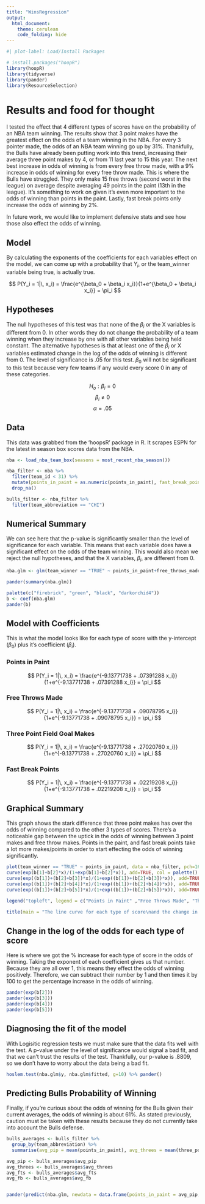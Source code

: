 ```yaml
---
title: "WinsRegression"
output: 
  html_document:
    theme: cerulean
    code_folding: hide
---
```


```r
#| plot-label: Load/Install Packages

# install.packages("hoopR")
library(hoopR)
library(tidyverse)
library(pander)
library(ResourceSelection)
```
# Results and food for thought

I tested the effect that 4 different types of scores have on the probability of an NBA team winning. The results show that 3 point makes have the greatest effect on the odds of a team winning in the NBA. For every 3 pointer made, the odds of an NBA team winning go up by 31%. Thankfully, the Bulls have already been putting work into this trend, increasing their average three point makes by 4, or from 11 last year to 15 this year. The next best increase in odds of winning is from every free throw made, with a 9% increase in odds of winning for every free throw made. This is where the Bulls have struggled. They only make 15 free throws (second worst in the league) on average despite averaging 49 points in the paint (13th in the league). It's something to work on given it's even more important to the odds of winning than points in the paint. Lastly, fast break points only increase the odds of winning by 2%. 

In future work, we would like to implement defensive stats and see how those also effect the odds of winning. 

## Model

By calculating the exponents of the coefficients for each variables effect on the model, we can come up with a probability that $Y_i$, or the team_winner variable being true, is actually true. 

$$
  P(Y_i = 1|\, x_i) = \frac{e^{\beta_0 + \beta_i x_i}}{1+e^{\beta_0 + \beta_i x_i}} = \pi_i
$$

## Hypotheses

The null hypotheses of this test was that none of the $\beta_i$ or the X variables is different from 0. In other words they do not change the probability of a team winning when they increase by one with all other variables being held constant. The alternative hypotheses is that at least one of the $\beta_i$ or X variables estimated change in the log of the odds of winning is different from 0. The level of significance is .05 for this test. $\beta_0$ will not be significant to this test because very few teams if any would every score 0 in any of these categories. 

$$H_o: \beta_i = 0$$
$$\beta_i \neq 0$$
$$\alpha = .05$$

## Data

This data was grabbed from the 'hoopsR' package in R. It scrapes ESPN for the latest in season box scores data from the NBA. 

```r
nba <- load_nba_team_box(seasons = most_recent_nba_season())

nba_filter <- nba %>% 
  filter(team_id < 31) %>% 
  mutate(points_in_paint = as.numeric(points_in_paint), fast_break_points = as.numeric(fast_break_points)) %>% 
  drop_na()

bulls_filter <- nba_filter %>% 
  filter(team_abbreviation == "CHI")
```

## Numerical Summary

We can see here that the p-value is significantly smaller than the level of significance for each variable. This means that each variable does have a significant effect on the odds of the team winning. This would also mean we reject the null hypotheses, and that the X variables, $\beta_i$, are different from 0.

```r

nba.glm <- glm(team_winner == "TRUE" ~ points_in_paint+free_throws_made+three_point_field_goals_made+fast_break_points, data = nba_filter, family = binomial)

pander(summary(nba.glm))

```

```r
palette(c("firebrick", "green", "black", "darkorchid4"))
b <- coef(nba.glm)
pander(b)
```
## Model with Coefficients

This is what the model looks like for each type of score with the y-intercept ($\beta_0$) plus it's coefficient ($\beta_i$). 

### Points in Paint

$$
  P(Y_i = 1|\, x_i) = \frac{e^{-9.13771738 + .07391288 x_i}}{1+e^{-9.13771738 + .07391288 x_i}} = \pi_i
$$

### Free Throws Made

$$
  P(Y_i = 1|\, x_i) = \frac{e^{-9.13771738 + .09078795 x_i}}{1+e^{-9.13771738 + .09078795 x_i}} = \pi_i
$$

### Three Point Field Goal Makes

$$
  P(Y_i = 1|\, x_i) = \frac{e^{-9.13771738 + .27020760 x_i}}{1+e^{-9.13771738 + .27020760 x_i}} = \pi_i
$$

### Fast Break Points

$$
  P(Y_i = 1|\, x_i) = \frac{e^{-9.13771738 + .02219208  x_i}}{1+e^{-9.13771738 + .02219208  x_i}} = \pi_i
$$

## Graphical Summary

This graph shows the stark difference that three point makes has over the odds of winning compared to the other 3 types of scores. There's a noticeable gap between the uptick in the odds of winning between 3 point makes and free throw makes. Points in the paint, and fast break points take a lot more makes/points in order to start effecting the odds of winning significantly. 

```r
plot(team_winner == "TRUE" ~ points_in_paint, data = nba_filter, pch=16, ylab= "Probability of team winning", xlab = "Type of Score")
curve(exp(b[1]+b[2]*x)/(1+exp(b[1]+b[2]*x)), add=TRUE, col = palette()[1])
curve(exp((b[1])+(b[2]+b[3])*x)/(1+exp((b[1])+(b[2]+b[3])*x)), add=TRUE, col = palette()[2])
curve(exp((b[1])+(b[2]+b[4])*x)/(1+exp((b[1])+(b[2]+b[4])*x)), add=TRUE, col = palette()[3])
curve(exp((b[1])+(b[2]+b[5])*x)/(1+exp((b[1])+(b[2]+b[5])*x)), add=TRUE, col = palette()[4])

legend("topleft", legend = c("Points in Paint" ,"Free Throws Made", "Three Point Field Goals Made", "Fast Break Points"), col = palette(), lty = 1, bty = 'n')

title(main = "The line curve for each type of score\nand the change in the odds of winning as they increase")
```

## Change in the log of the odds for each type of score

Here is where we got the % increase for each type of score in the odds of winning. Taking the exponent of each coefficient gives us that number. Because they are all over 1, this means they effect the odds of winning positively. Therefore, we can subtract their number by 1 and then times it by 100 to get the percentage increase in the odds of winning.

```r
pander(exp(b[2]))
pander(exp(b[3]))
pander(exp(b[4]))
pander(exp(b[5]))


```
## Diagnosing the fit of the model

With Logisitic regression tests we must make sure that the data fits well with the test. A p-value under the level of significance would signal a bad fit, and that we can't trust the results of the test. Thankfully, our p-value is .8809, so we don't have to worry about the data being a bad fit.
```r
hoslem.test(nba.glm$y, nba.glm$fitted, g=10) %>% pander()
```
## Predicting Bulls Probability of Winning

Finally, if you're curious about the odds of winning for the Bulls given their current averages, the odds of winning is about 61%. As stated previously, caution must be taken with these results because they do not currently take into account the Bulls defense.

```r
bulls_averages <- bulls_filter %>% 
  group_by(team_abbreviation) %>% 
  summarise(avg_pip = mean(points_in_paint), avg_threes = mean(three_point_field_goals_made), avg_fts = mean(free_throws_made), avg_fb = mean(fast_break_points))

avg_pip <- bulls_averages$avg_pip 
avg_threes <- bulls_averages$avg_threes
avg_fts <- bulls_averages$avg_fts
avg_fb <- bulls_averages$avg_fb


pander(predict(nba.glm, newdata = data.frame(points_in_paint = avg_pip, three_point_field_goals_made = avg_threes, free_throws_made = avg_fts, fast_break_points = avg_fts), type = "response"))


```

